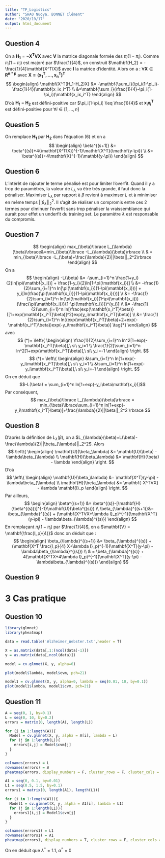 ```yaml
---
title: "TP_Logistics"
author: "SHAO Nuoya, BONNET Clément"
date: "2020/10/17"
output: html_document
---
```

## Question 4
On a $\mathbf{H_1} = \mathbf{-X^TVX}$ avec $\mathbf{V}$ la matrice diagonale formée des $\pi_i(1-\pi_i)$. Comme $\pi_i(1-\pi_i)$ est majoré par $\frac{1}{4}$, on construit $\mathbf{H_2} = -\frac{1}{4}\mathbf{X^TIX}$ avec $\mathbf{I}$ la matrice d'identité. Alors on a : $\forall \mathbf{X}\in\mathbf{R^{n*p}}$ avec $\mathbf{X = (x_1^T,...,x_n^T)^T}$
$$
\begin{align}
\mathbf{X^T(H_1-H_2)X} &= -\mathbf{\sum_i}(\pi_i(1-\pi_i)-\frac{1}{4})\mathbf{x_ix_i^T} \\
&=\mathbf{\sum_i}(\frac{1}{4}-\pi_i(1-\pi_i))\mathbf{x_ix_i^T} 
\end{align}
$$
D'où $\mathbf{H_1-H_2}$ est défini-positive car $\pi_i(1-\pi_i) \leq \frac{1}{4}$ et $\mathbf{x_ix_i^T}$ est défini-positive pour $\forall i \in [1,...,n]$

## Question 5
On remplace $\mathbf{H_1}$ par $\mathbf{H_2}$ dans l'équation (6) et on a 
$$
\begin{align}
\beta^{(s+1)} &= \beta^{(s)}+4(\mathbf{X^TIX})^{-1}\mathbf{X^T}(\mathbf{y-\pi}) \\
&= \beta^{(s)}+4\mathbf{X}^{-1}(\mathbf{y-\pi})
\end{align}
$$

## Question 6
L'intérêt de rajouter le terme pénalisé est pour limiter l'overfit. Quand il y a trop de paramètres, la valeur de $L_{\lambda}$ va être très grande, il faut donc la pénaliser.
Maximiser $L_\lambda$ par rapport à $\beta$ revient à maximser $L$ et à minimiser en même temps $\vert\vert \beta_\lambda \vert\vert_2^2$. Il s'agit de réaliser un compromis entre ces 2 termes pour diminuer l'overfit sans trop pénaliser la vraissemblance qui aurait pour effet un underfit du training set. Le paramètre $\lambda$ est responsable du compromis.

## Question 7
$$
\begin{align}
max_{\beta}\lbrace L_{\lambda}(\beta)\rbrace&=min_{\beta}\lbrace -L_{\lambda}(\beta)\rbrace \\
& = min_{\beta}\lbrace -L_(\beta)+\frac{\lambda}{2}||\beta||_2^2\rbrace
\end{align}
$$
On a 
$$
\begin{align}
-L(\beta) &= -\sum_{i=1}^n \frac{1+y_i}{2}ln[\pi(\mathbf{x_i})] + \frac{1-y_i}{2}ln[1-\pi(\mathbf{x_i})] \\
&= -\frac{1}{2}\sum_{i=1}^n ln[\pi(\mathbf{x_i})(1-\pi(\mathbf{x_i}))] + y_i[ln(\frac{\pi(\mathbf{x_i)}}{1-\pi(\mathbf{x_i})})] \\
&= -\frac{1}{2}\sum_{i=1}^n ln[\pi(\mathbf{x_i})(1-\pi(\mathbf{x_i}))(\frac{\pi(\mathbf{x_i})}{1-\pi(\mathbf{x_i})})^{y_i}] \\
&= -\frac{1}{2}\sum_{i=1}^n ln[\frac{exp(\mathbf{x_i^T}\beta)}{[1+exp(\mathbf{x_i^T}\beta)]^2}exp(y_i\mathbf{x_i^T}\beta)] \\
&= \frac{1}{2}\sum_{i=1}^n ln[(exp(\mathbf{x_i^T}\beta)+2+exp(-\mathbf{x_i^T}\beta))exp(-y_i\mathbf{x_i^T}\beta)] \tag{*}
\end{align}
$$
avec
$$
(*)=
\left\{
  \begin{align}
           \frac{1}{2}\sum_{i=1}^n ln^2[1+exp(-\mathbf{x_i^T}\beta)],\ si\ y_i=1 \\
           \frac{1}{2}\sum_{i=1}^n ln^2[1+exp(\mathbf{x_i^T}\beta)],\ si\ y_i=-1
  \end{align} 
\right.
$$
$$
(*)=
\left\{
  \begin{align}
           &\sum_{i=1}^n ln[1+exp(-y_i\mathbf{x_i^T}\beta)],\ si\ y_i=1 \\
           &\sum_{i=1}^n ln[1+exp(-y_i\mathbf{x_i^T}\beta)],\ si\ y_i=-1
  \end{align} 
\right.
$$
On en déduit que $$-L(\beta) = \sum_{i=1}^n ln[1+exp(-y_i\beta\mathbf{x_i})]$$
Par conséquent, 
$$
max_{\beta}\lbrace L_{\lambda}(\beta)\rbrace = min_{\beta}\lbrace\sum_{i=1}^n ln[1+exp(-y_i\mathbf{x_i^T}\beta)]+\frac{\lambda}{2}||\beta||_2^2 \rbrace
$$

## Question 8
D'après la définition de $L_{\lambda}(\beta)$, on a $L_{\lambda}(\beta)=L(\beta)-\frac{\lambda}{2}||\beta_{\lambda}||_2^2$.
Alors 
$$
\left\{
  \begin{align}
  \mathbf{U}(\beta_\lambda) &= \mathbf{U}(\beta) - \lambda\beta_{\lambda} \\
  \mathbf{H}(\beta_\lambda) &= \mathbf{H}(\beta) - \lambda
  \end{align}
\right.
$$
D'où 
$$
\left\{
  \begin{align}
  \mathbf{U}(\beta_\lambda) &= \mathbf{X^T}(y-\pi) - \lambda\beta_{\lambda} \\
  \mathbf{H}(\beta_\lambda) &= \mathbf{-X^TVX} - \lambda \mathbf{I}_p
  \end{align}
\right.
$$
Par ailleurs, 
$$
\begin{align}
\beta^{(s+1)} &= \beta^{(s)}-[\mathbf{H}(\beta^{(s)})]^{-1}\mathbf{U}(\beta^{(s)}) \\
\beta_{\lambda}^{(s+1)}&= \beta_{\lambda}^{(s)} + (\mathbf{X^TVX+\lambda I}_p)^{-1}(\mathbf{X^T}(y-\pi) - \lambda\beta_{\lambda}^{(s)})
\end{align}
$$
En remplaçant $\pi_i(1-\pi_i)$ par $\frac{1}{4}$, on a $\mathbf{V} = \mathbf{\frac{I_p}{4}}$ donc on déduit que :
$$
\begin{align}
\beta_{\lambda}^{(s+1)} &= \beta_{\lambda}^{(s)} + (\mathbf{X^T \frac{I_p}{4} X+\lambda I}_p)^{-1}(\mathbf{X^T}(y-\pi) - \lambda\beta_{\lambda}^{(s)}) \\
& = \beta_{\lambda}^{(s)} + 4(\mathbf{X^TX+4\lambda I}_p)^{-1}(\mathbf{X^T}(y-\pi) - \lambda\beta_{\lambda}^{(s)})
\end{align}
$$

## Question 9

# 3 Cas pratique
## Question 10
```r
library(glmnet)
library(pheatmap)
```

```r
data = read.table('Alzheimer_Webster.txt',header = T)
```

```r
X = as.matrix(data[,1:(ncol(data)-1)])
y = as.matrix(data[,ncol(data)])
```

```r
model = cv.glmnet(X, y, alpha=0)
```

```r
plot(model$lambda, model$cvm, pch=21)
```

```r
model1 = cv.glmnet(X, y, alpha=0, lambda = seq(0.01, 10, by=0.1))
plot(model1$lambda, model1$cvm, pch=21)
```

## Question 11
```r
A = seq(0, 1, by=0.1)
L = seq(0, 10, by=0.2)
errors = matrix(0, length(A), length(L))

for (i in 1:length(A)){
  Model = cv.glmnet(X, y, alpha = A[i], lambda = L)
  for (j in 1:length(L)){
    errors[i,j] = Model$cvm[j] 
  }
}
```

```r
colnames(errors) = L
rownames(errors) = A
pheatmap(errors, display_numbers = F, cluster_rows = F, cluster_cols = F, width = 0.1)
```

```r
A1 = seq(0, 0.1, by=0.01)
L1 = seq(0.5, 1.5, by=0.1)
errors1 = matrix(0, length(A1), length(L1))

for (i in 1:length(A1)){
  Model1 = cv.glmnet(X, y, alpha = A1[i], lambda = L1)
  for (j in 1:length(L1)){
    errors1[i,j] = Model1$cvm[j] 
  }
}
```

```r
colnames(errors1) = L1
rownames(errors1) = A1
pheatmap(errors1, display_numbers = T, cluster_rows = F, cluster_cols = F, number_format = '%.5f')
```
On en déduit que $\lambda^* = 1.1,\ \alpha^* = 0$